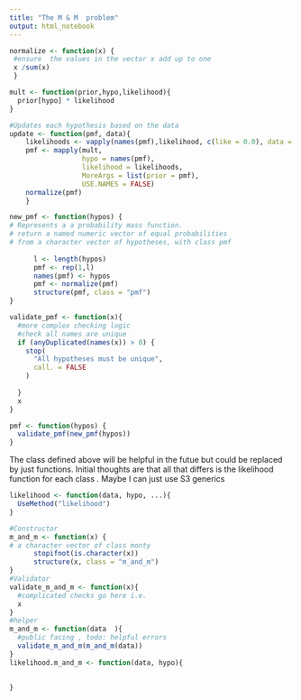 ```yaml
---
title: "The M & M  problem"
output: html_notebook
---
```


 ```r
normalize <- function(x) {
  #ensure  the values in the vector x add up to one
  x /sum(x)
  }
```
```r
mult <- function(prior,hypo,likelihood){
  prior[hypo] * likelihood
}
```

```r
#Updates each hypothesis based on the data
update <- function(pmf, data){
    likelihoods <- vapply(names(pmf),likelihood, c(like = 0.0), data = data) 
    pmf <- mapply(mult,
                  hypo = names(pmf),
                  likelihood = likelihoods,
                  MoreArgs = list(prior = pmf),
                  USE.NAMES = FALSE) 
    normalize(pmf)
    }
```




```r
new_pmf <- function(hypos) {
# Represents a a probability mass function.
# return a named numeric vector of equal probabilities
# from a character vector of hypotheses, with class pmf   
       
      l <- length(hypos)
      pmf <- rep(1,l)
      names(pmf) <- hypos
      pmf <- normalize(pmf)
      structure(pmf, class = "pmf")
}

```
```r
validate_pmf <- function(x){
  #more complex checking logic
  #check all names are unique
  if (anyDuplicated(names(x)) > 0) {
    stop(
      "All hypotheses must be unique",
      call. = FALSE
    )
  
  }
  x
}
```

```r
pmf <- function(hypos) {
  validate_pmf(new_pmf(hypos))
}
```

The class defined above will be helpful in the futue but could be replaced by just functions.
Initial thoughts are that all that differs is the likelihood function for each class . Maybe I can just use S3 generics


```r
likelihood <- function(data, hypo, ...){
  UseMethod("likelihood")
}
```

```r
#Constructor
m_and_m <- function(x) {
# a character vector of class monty   
      stopifnot(is.character(x))
      structure(x, class = "m_and_m")
}
#Validator
validate_m_and_m <- function(x){
  #complicated checks go here i.e. 
  x
}
#helper
m_and_m <- function(data  ){
  #public facing , todo: helpful errors
  validate_m_and_m(m_and_m(data))
}
likelihood.m_and_m <- function(data, hypo){

  
}

```








```r
 
```
